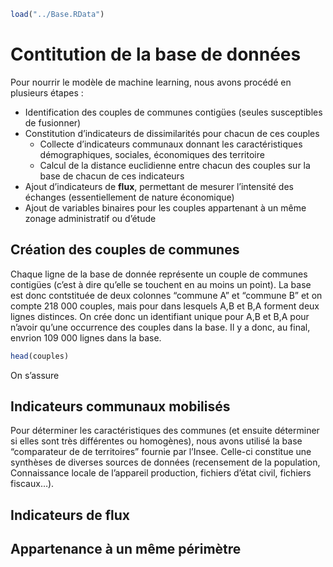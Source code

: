 ```r
load("../Base.RData")
```


# Contitution de la base de données 

Pour nourrir le modèle de machine learning, nous avons procédé en plusieurs étapes :

- Identification des couples de communes contigües (seules susceptibles de fusionner)
- Constitution d'indicateurs de dissimilarités pour chacun de ces couples
    + Collecte d'indicateurs communaux donnant les caractéristiques démographiques, sociales, économiques des territoire
    + Calcul de la distance euclidienne entre chacun des couples sur la base de chacun de ces indicateurs
- Ajout d'indicateurs de **flux**, permettant de mesurer l'intensité des échanges (essentiellement de nature économique)
- Ajout de variables binaires pour les couples appartenant à un même zonage administratif ou d'étude

## Création des couples de communes

Chaque ligne de la base de donnée représente un couple de communes contigües (c'est à dire qu'elle se touchent en au moins un point). La base est donc contstituée de deux colonnes "commune A " et "commune B" et on compte 218 000 couples, mais pour dans lesquels A,B et B,A forment deux lignes distinces. On crée donc un identifiant unique pour A,B et B,A pour n'avoir qu'une occurrence des couples dans la base. Il y a donc, au final, envrion 109 000 lignes dans la base.

```r
head(couples)
```

On s'assure

## Indicateurs communaux mobilisés

Pour déterminer les caractéristiques des communes (et ensuite déterminer si elles sont très différentes ou homogènes), nous avons utilisé la base "comparateur de de territoires" fournie par l'Insee. Celle-ci constitue une synthèses de diverses sources de données (recensement de la population, Connaissance locale de l'appareil production, fichiers d'état civil, fichiers fiscaux...). 


## Indicateurs de flux

## Appartenance à un même périmètre